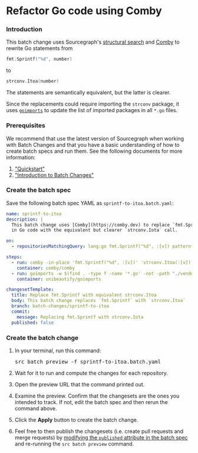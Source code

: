 # Refactor Go code using Comby

### Introduction

This batch change uses Sourcegraph's [structural search](/code_search/reference/structural) and [Comby](https://comby.dev/) to rewrite Go statements from

```go
fmt.Sprintf("%d", number)
```

to

```go
strconv.Itoa(number)
```

The statements are semantically equivalent, but the latter is clearer.

Since the replacements could require importing the `strconv` package, it uses [`goimports`](https://godoc.org/golang.org/x/tools/cmd/goimports) to update the list of imported packages in all `*.go` files.

### Prerequisites

We recommend that use the latest version of Sourcegraph when working with Batch Changes and that you have a basic understanding of how to create batch specs and run them. See the following documents for more information:

1. ["Quickstart"](/batch_changes/quickstart)
1. ["Introduction to Batch Changes"](/batch_changes/explanations/introduction_to_batch_changes)

### Create the batch spec

Save the following batch spec YAML as `sprintf-to-itoa.batch.yaml`:

```yaml
name: sprintf-to-itoa
description: |
  This batch change uses [Comby](https://comby.dev) to replace `fmt.Sprintf` calls
  in Go code with the equivalent but clearer `strconv.Iota` call.

on:
  - repositoriesMatchingQuery: lang:go fmt.Sprintf("%d", :[v]) patterntype:structural

steps:
  - run: comby -in-place 'fmt.Sprintf("%d", :[v])' 'strconv.Itoa(:[v])' .go -matcher .go -exclude-dir .,vendor
    container: comby/comby
  - run: goimports -w $(find . -type f -name '*.go' -not -path "./vendor/*")
    container: unibeautify/goimports

changesetTemplate:
  title: Replace fmt.Sprintf with equivalent strconv.Itoa
  body: This batch change replaces `fmt.Sprintf` with `strconv.Itoa`
  branch: batch-changes/sprintf-to-itoa
  commit:
    message: Replacing fmt.Sprintf with strconv.Iota
  published: false
```

### Create the batch change

1. In your terminal, run this command:

    <pre>src batch preview -f sprintf-to-itoa.batch.yaml</pre>
1. Wait for it to run and compute the changes for each repository.
1. Open the preview URL that the command printed out.
1. Examine the preview. Confirm that the changesets are the ones you intended to track. If not, edit the batch spec and then rerun the command above.
1. Click the **Apply** button to create the batch change.
1. Feel free to then publish the changesets (i.e. create pull requests and merge requests) by [modifying the `published` attribute in the batch spec](/batch_changes/references/batch_spec_yaml_reference#changesettemplate-published) and re-running the `src batch preview` command.
